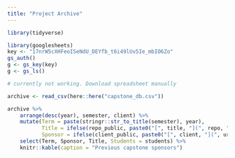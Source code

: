 ```yaml
---
title: "Project Archive"
---
```


```r
library(tidyverse)
```

```r
library(googlesheets)
key <- "17nrW5cXHFeoISeNdU_DEYfb_t6i49lUv5Ie_mbIO6Zo"
gs_auth()
g <- gs_key(key)
g <- gs_ls()

# currently not working. Download spreadsheet manually

```

```r
archive <- read_csv(here::here("capstone_db.csv"))

archive %>%
    arrange(desc(year), semester, client) %>%
    mutate(Term = paste(stringr::str_to_title(semester), year), 
           Title = ifelse(repo_public, paste0("[", title, "](", repo, ")"), title), 
           Sponsor = ifelse(client_public, paste0("[", client, "](", url, ")"), client)) %>%
    select(Term, Sponsor, Title, Students = students) %>%
    knitr::kable(caption = "Previous capstone sponsors")
```
